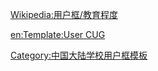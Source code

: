 {{Userbox
  |border-c = red
  |border-s = 3
  |id-c     = red
  |id-s     = 10
  |id-fc    = white
  |info-c   = white
  |info-s   = 10
  |info-fc  = red
  |id       = <big>中国矿大ＣＵＭＴ</big>
  |info     = '''这个用户是[[中国矿业大学]]的校友、在读学生或教职工。'''
}}<includeonly>[[Category:中国矿业大学维基人|{{PAGENAME}}]]</includeonly>
<noinclude>
<div style="clear:both">
[[Wikipedia:用户框/教育程度]]</div>
{{UF-hcard-part}}
[[Category:中国大陆学校用户框模板]]


[[en:Template:User CUG]]
</noinclude>